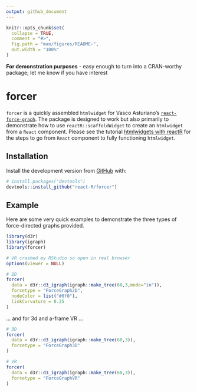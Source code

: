 ```yaml
---
output: github_document
---
```


<!-- README.md is generated from README.Rmd. Please edit that file -->

```r
knitr::opts_chunk$set(
  collapse = TRUE,
  comment = "#>",
  fig.path = "man/figures/README-",
  out.width = "100%"
)
```
**For demonstration purposes** - easy enough to turn into a CRAN-worthy package; let me know if you have interest

# forcer

`forcer` is a quickly assembled `htmlwidget` for Vasco Asturiano's [`react-force-graph`](https://github.com/vasturiano/react-force-graph).  The package is designed to work but also primarily to demonstrate how to use `reactR::scaffoldWidget` to create an `htmlwidget` from a `React` component.  Please see the tutorial [htmlwidgets with reactR](https://react-r.github.io/reactR/articles/intro_htmlwidgets.html) for the steps to go from `React` component to fully functioning `htmlwidget`. 

## Installation

Install the development version from [GitHub](https://github.com/) with:

``` r
# install.packages("devtools")
devtools::install_github("react-R/forcer")
```

## Example

Here are some very quick examples to demonstrate the three types of force-directed graphs provided.

```r
library(d3r)
library(igraph)
library(forcer)

# VR crashed my RStudio so open in real browser
options(viewer = NULL)

# 2D
forcer(
  data = d3r::d3_igraph(igraph::make_tree(60,3,mode="in")),
  forcetype = "ForceGraph2D",
  nodeColor = list("#0f0"),
  linkCurvature = 0.25
)
```

... and for 3d and a-frame VR ...

```r
# 3D
forcer(
  data = d3r::d3_igraph(igraph::make_tree(60,3)),
  forcetype = "ForceGraph3D"
)

# VR
forcer(
  data = d3r::d3_igraph(igraph::make_tree(60,3)),
  forcetype = "ForceGraphVR"
)

```
